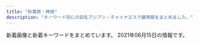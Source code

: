 ```yaml
---
title: "秋葉原・神田"
description: "キーワード別にの巨乳アジアン・チャイナエステ嬢情報をまとめました。"
---
```


新着画像と新着キーワードをまとめています。
2021年06月15日の情報です。

<DmmAffiliateIns />
<KeywordTable
  shops={
    [
    {
        "name": "COCORO",
        "img_links": [
            "http://k-cocoro.co/images/shishu_01.jpg",
            "http://k-cocoro.co/images/shishu_03.jpg",
            "http://k-cocoro.co/images/tite-staff.png",
            "http://k-cocoro.co/images/ss.jpg",
            "http://k-cocoro.co/images/girl_top.png",
            "http://k-cocoro.co/images/right_top.png",
            "http://k-cocoro.co/images/nei_03.png",
            "http://k-cocoro.co/images/004.jpg",
            "http://k-cocoro.co/images/noimage.jpg",
            "http://k-cocoro.co/images/girlx_top.png",
            "http://k-cocoro.co/images/girl_03.png",
            "http://k-cocoro.co/images/grande.jpg",
            "http://k-cocoro.co/images/itigo1.jpg",
            "http://k-cocoro.co/images/news_top.jpg",
            "http://k-cocoro.co/images/girl_01.png",
            "http://k-cocoro.co/images/yu.jpg",
            "http://k-cocoro.co/images/002.jpg",
            "http://k-cocoro.co/images/remo.jpg",
            "http://k-cocoro.co/images/rika.jpg",
            "http://k-cocoro.co/images/yui.jpg",
            "http://k-cocoro.co/images/right_bottom.png",
            "http://k-cocoro.co/images/itigo2.jpg",
            "http://k-cocoro.co/images/tite-magazine.png",
            "http://k-cocoro.co/images/001.jpg",
            "http://k-cocoro.co/images/shishu_02.jpg",
            "http://k-cocoro.co/images/003.jpg",
            "http://k-cocoro.co/images/mail.png",
            "http://k-cocoro.co/images/s2.jpg",
            "http://k-cocoro.co/images/nei_01.png",
            "http://k-cocoro.co/images/pagetop.png",
            "http://k-cocoro.co/images/mya.jpg"
        ],
        "keywords": {
            "E": 2,
            "D": 3
        },
        "station": "JR\u795e\u7530\u99c5\u6771\u53e3",
        "url": "http://k-cocoro.co/"
    },
    {
        "url": "https://love-garden.jp/",
        "station": "JR\u79cb\u8449\u539f\u99c5\u662d\u548c\u901a\u308a\u53e3",
        "keywords": {
            "\u30bb\u30af\u30b7\u30fc": 8,
            "85": 10,
            "89": 10,
            "87": 20,
            "C": 20,
            "92": 10,
            "D": 30,
            "E": 20,
            "86": 20
        },
        "name": "\u30e9\u30d6\u30ac\u30fc\u30c7\u30f3",
        "img_links": [
            "https://love-garden.jp/wp-content/uploads/2013/06/P1020319_s.jpg",
            "https://love-garden.jp/images/staff/sayaka23.jpg",
            "https://love-garden.jp/img/about/akasuri.png",
            "https://love-garden.jp/wp-content/uploads/2020/11/2_pc.png",
            "https://love-garden.jp/wp-content/uploads/2016/12/07-550x400.png",
            "https://love-garden.jp/wp-content/uploads/2020/10/ElGEs4UUcAATW6J.jpg",
            "https://love-garden.jp/images/staff/tomo.jpg",
            "https://love-garden.jp/wp-content/uploads/2021/05/yumi22.jpg",
            "https://love-garden.jp/img/room/entrance02.png",
            "https://love-garden.jp/wp-content/uploads/2020/10/shot-830x576.png",
            "https://love-garden.jp/wp-content/uploads/2020/10/ElGEs4UUcAATW6J-550x400.jpg",
            "https://love-garden.jp/images/staff/kiki.jpg",
            "https://love-garden.jp/wp-content/uploads/2020/10/entrance02-830x553.png",
            "https://love-garden.jp/wp-content/uploads/2017/03/06.png",
            "https://love-garden.jp/img/about/awasentai.png",
            "https://love-garden.jp/images/staff/yumi22.jpg",
            "https://love-garden.jp/images/staff/mio22_edit.jpg",
            "https://love-garden.jp/img/room/entrance01.png",
            "https://love-garden.jp/wp-content/uploads/2016/10/08.png",
            "https://love-garden.jp/wp-content/uploads/2020/10/satomi22.png",
            "https://love-garden.jp/images/staff/satomi22.png",
            "https://love-garden.jp/wp-content/uploads/2020/10/sayaka23.jpg",
            "https://love-garden.jp/wp-content/uploads/2018/03/tomo24.jpg",
            "https://love-garden.jp/img/about/oil1.png",
            "https://love-garden.jp/wp-content/uploads/2016/12/07.png",
            "https://love-garden.jp/wp-content/uploads/2020/11/5_pc.png",
            "https://love-garden.jp/images/staff/sera23.png",
            "https://love-garden.jp/wp-content/uploads/2020/10/ElGEs4UUcAATW6J-830x1107.jpg",
            "https://love-garden.jp/img/about/oil2.png",
            "https://love-garden.jp/wp-content/uploads/2020/10/shot.png",
            "https://love-garden.jp/wp-content/uploads/2020/11/kiki.jpg",
            "https://love-garden.jp/wp-content/uploads/2020/10/entrance02.png",
            "https://love-garden.jp/wp-content/uploads/2020/10/shot-550x400.png",
            "https://love-garden.jp/wp-content/uploads/2016/08/11.jpg",
            "https://love-garden.jp/wp-content/uploads/2021/05/mio22_edit.jpg",
            "https://love-garden.jp/wp-content/uploads/2020/10/sera23.jpg",
            "https://love-garden.jp/wp-content/uploads/2015/05/lovegardendefault.jpg"
        ]
    },
    {
        "name": "Relife\uff5e\u30ea\u30e9\u30a4\u30d5\uff5e",
        "station": "JR\u79cb\u8449\u539f\u99c5\u662d\u548c\u901a\u308a\u53e3",
        "keywords": {
            "C": 15,
            "E": 11,
            "85": 8
        },
        "img_links": [
            "http://relifeadmin.jpest.net/uploads//2021/01/IMG_2171.jpg",
            "http://relife.jpest.net/images/02.jpg",
            "http://relifeadmin.jpest.net/uploads//2021/04/1.jpg",
            "http://relife.jpest.net/images/033.jpg",
            "http://relifeadmin.jpest.net/uploads//2020/10/5AD15672-AEE6-4A0A-9CCF-259E75905FCF-e1603711283848.jpeg",
            "http://relife.jpest.net/images/tt.jpg",
            "http://relifeadmin.jpest.net/uploads//2021/03/F6CA5A16-B99E-496D-AB73-DFFE18A4E0B9.jpeg",
            "http://relifeadmin.jpest.net/uploads//2021/03/4082C373-F43B-4FF9-9F7D-0C0C02162F15.jpeg",
            "http://relifeadmin.jpest.net/uploads//2021/03/E6F9C65A-E4D0-41BD-839F-6AFE58551E3A.jpeg",
            "http://relifeadmin.jpest.net/uploads//2021/03/F1762422-EC67-4A1B-A086-46A0FE212F54-e1616414141494.jpeg",
            "http://relife.jpest.net/images/mobile.jpg",
            "http://relifeadmin.jpest.net/uploads//2021/04/0632FFC8-93C8-4F1D-88BD-364C2CA3AAD9-e1619436169369.jpeg",
            "http://relife.jpest.net/images/03.jpg",
            "http://relife.jpest.net/images/04.jpg",
            "http://relifeadmin.jpest.net/uploads//2021/03/6A526146-BB8D-45A4-A864-42633965DBF0-e1616413783381.jpeg",
            "http://relifeadmin.jpest.net/uploads//2020/10/1A4C09F7-F63F-4224-B24D-9E199A9A4BDA.jpeg",
            "http://relifeadmin.jpest.net/uploads//2021/03/322B13E6-26A1-40C3-9EC9-427DE29CA167-e1619436493283.jpeg",
            "http://relifeadmin.jpest.net/uploads//2021/03/1.jpeg",
            "http://relifeadmin.jpest.net/uploads//2020/10/9D16F01A-1354-462D-9558-9F957927EF44.jpeg",
            "http://relifeadmin.jpest.net/uploads//2021/03/31F3171B-05C9-4017-9EDC-8B1230FFFA5E-e1616413792413.jpeg",
            "http://relifeadmin.jpest.net/uploads//2020/10/C74DC003-B774-4423-93B4-733B4938F550.jpeg",
            "http://relifeadmin.jpest.net/uploads//2020/10/940B0844-F20E-4D4A-B215-E5BA5372B8E8.jpeg",
            "http://relifeadmin.jpest.net/uploads//2021/03/A7B9063B-BE9C-42C3-B5B8-39B0E93D461D-e1616414911549.jpeg",
            "http://relifeadmin.jpest.net/uploads//2020/10/D81CC5DA-612A-4552-9C4C-145DABF87A82-e1603797285723.jpeg"
        ],
        "url": "http://relife.jpest.net/"
    },
    {
        "name": "\u795e\u7530\u5b66\u5712",
        "keywords": {
            "D": 2,
            "C": 3,
            "87": 1,
            "90": 1,
            "89": 1,
            "88": 2
        },
        "img_links": [
            "http://junpu.jpest.net/images/tiao.jpg",
            "http://junpuadmin.jpest.net/uploads/2021/04/553AF37D-7AB5-42D8-81C8-0BFF8A42C3A0-e1619497784482.jpeg",
            "http://junpuadmin.jpest.net/uploads/2021/05/7E5BBF8A-03C2-400D-ADFB-CD31D0419175-e1620651829966.jpeg",
            "http://junpuadmin.jpest.net/uploads/2021/04/FF662B56-20CE-482B-9517-98A6DB2CC26A-e1619497814830.jpeg",
            "http://junpuadmin.jpest.net/uploads/2021/03/9D21D2BE-93E6-4BA6-A5ED-CE87FADAEED5-e1617202846703.jpeg",
            "http://junpuadmin.jpest.net/uploads/2021/03/2.jpeg",
            "http://junpu.jpest.net/images/b1.jpg",
            "http://junpuadmin.jpest.net/uploads/2021/03/7.jpeg",
            "http://junpuadmin.jpest.net/uploads/2021/03/4.jpeg",
            "http://junpuadmin.jpest.net/uploads/2021/05/CA1470F1-778B-4224-B6DC-D7AEF7F2CD8C-e1620652051444.jpeg",
            "http://junpu.jpest.net/images/sys.png",
            "http://junpu.jpest.net/images/footer.jpg",
            "http://junpuadmin.jpest.net/uploads/2021/03/6.jpeg",
            "http://junpu.jpest.net/images/telb1.jpg",
            "http://junpu.jpest.net/images/r4.jpg",
            "http://junpuadmin.jpest.net/uploads/2021/03/5.jpeg",
            "http://junpuadmin.jpest.net/uploads/2021/03/3-1.jpeg",
            "http://junpuadmin.jpest.net/uploads/2021/04/5958DE27-066A-4782-B520-C093141DC898.jpeg",
            "http://junpuadmin.jpest.net/uploads/2021/03/641F6A7D-7990-40AA-AE7C-380F7849AD7D-e1617202823729.jpeg",
            "http://junpu.jpest.net/images/telhead.jpg",
            "http://junpu.jpest.net/images/tt.jpg",
            "http://junpuadmin.jpest.net/uploads/2021/05/523D3BC3-8159-4983-A1AB-E39505943B34-e1620651804304.jpeg",
            "http://junpu.jpest.net/images/head.jpg"
        ],
        "station": "JR\u795e\u7530\u99c5\u5317\u53e3",
        "url": "http://junpu.jpest.net/"
    },
    {
        "img_links": [
            "http://chou-massage.work/sp/img/sta4.jpg",
            "http://chou-massage.work/sp/img/sta3.jpg",
            "http://chou-massage.work/img/st2.jpg",
            "http://chou-massage.work/img/st3.jpg",
            "http://chou-massage.work/img/st1.jpg",
            "http://chou-massage.work/sp/img/mo.png",
            "http://chou-massage.work/img/st4.jpg",
            "http://chou-massage.work/sp/img/st7.jpg",
            "http://chou-massage.work/sp/img/sta15.jpg",
            "http://chou-massage.work/img/fla-1.jpg",
            "http://chou-massage.work/sp/img/st3.jpg",
            "http://chou-massage.work/img/botton.jpg",
            "http://chou-massage.work/sp/img/sta12.jpg",
            "http://chou-massage.work/img/sta18.jpg",
            "http://chou-massage.work/img/sta12.jpg",
            "http://chou-massage.work/sp/img/fla-2.jpg",
            "http://chou-massage.work/sp/img/sta2.jpg",
            "http://chou-massage.work/sp/img/st15.jpg",
            "http://chou-massage.work/sp/img/fla-1.jpg",
            "http://chou-massage.work/sp/img/koko_468x60.png",
            "http://chou-massage.work/img/sta15.jpg",
            "http://chou-massage.work/img/mo.png",
            "http://chou-massage.work/img/st14.jpg",
            "http://chou-massage.work/img/fla-2.jpg",
            "http://chou-massage.work/img/st12.jpg",
            "http://chou-massage.work/img/st15.jpg",
            "http://chou-massage.work/img/sta4.jpg",
            "http://chou-massage.work/sp/img/sta1.jpg",
            "http://chou-massage.work/img/sta7.jpg",
            "http://chou-massage.work/sp/img/fla-3.jpg",
            "http://chou-massage.work/sp/img/botton.jpg",
            "http://chou-massage.work/sp/img/st1.jpg",
            "http://chou-massage.work/sp/img/sta14.jpg",
            "http://chou-massage.work/sp/img/st18.jpg",
            "http://chou-massage.work/sp/img/acc.jpg",
            "http://chou-massage.work/sp/img/sta18.jpg",
            "http://chou-massage.work/sp/img/st14.jpg",
            "http://chou-massage.work/img/acc.jpg",
            "http://chou-massage.work/img/fla-3.jpg",
            "http://chou-massage.work/img/sta3.jpg",
            "http://chou-massage.work/img/koko_468x60.png",
            "http://chou-massage.work/img/st18.jpg",
            "http://chou-massage.work/sp/img/st4.jpg",
            "http://chou-massage.work/img/sta2.jpg",
            "http://chou-massage.work/sp/img/st2.jpg",
            "http://chou-massage.work/sp/img/sta7.jpg",
            "http://chou-massage.work/img/sta1.jpg",
            "http://chou-massage.work/img/st7.jpg",
            "http://chou-massage.work/img/sta14.jpg",
            "http://chou-massage.work/sp/img/st12.jpg"
        ],
        "url": "http://chou-massage.work/",
        "name": "\u8776",
        "station": "JR\u795e\u7530\u99c5\u897f\u53e3",
        "keywords": {
            "85": 8,
            "C": 38,
            "D": 14,
            "88": 2,
            "86": 12,
            "F": 2,
            "E": 4,
            "87": 4
        }
    },
    {
        "keywords": {
            "84": 1
        },
        "name": "Oualia\u30fb\u30af\u30aa\u30ea\u30a2",
        "img_links": [
            "http://www.asakusabashi-est.xyz/images/index-aridel_02.jpg",
            "http://www.asakusabashi-est.xyz/images/staff/4/3.jpg",
            "http://www.asakusabashi-est.xyz/images/idnex-down/index-down-if_07.jpg",
            "http://www.asakusabashi-est.xyz/images/staff/4/2.jpg",
            "http://www.asakusabashi-est.xyz/images/idnex-down/index-down-if_03.jpg",
            "http://www.asakusabashi-est.xyz/images/staff/2/moro/moro.jpg",
            "http://www.asakusabashi-est.xyz/images/idnex-down/index-down-if_05.jpg",
            "http://www.asakusabashi-est.xyz/images/staff/akira.jpg",
            "http://www.asakusabashi-est.xyz/images/top/t3.jpg",
            "http://www.asakusabashi-est.xyz/images/top/t3.png",
            "http://www.asakusabashi-est.xyz/images/index-aridel_18.jpg",
            "http://www.asakusabashi-est.xyz/images/index-aridel_24.jpg",
            "http://www.asakusabashi-est.xyz/images/nav/lanmu-t-sys.jpg",
            "http://www.asakusabashi-est.xyz/images/top/t2.jpg",
            "http://www.asakusabashi-est.xyz/images/shop/zi4.png",
            "http://www.asakusabashi-est.xyz/images/staff/4/4.jpg",
            "http://www.asakusabashi-est.xyz/images/index-aridel_20.jpg",
            "http://www.asakusabashi-est.xyz/images/idnex-down/index-down-if_12.jpg",
            "http://www.asakusabashi-est.xyz/images/sys/lanmu-zi-s7.png",
            "http://www.asakusabashi-est.xyz/images/nav/lanmu-t-job.jpg",
            "http://www.asakusabashi-est.xyz/images/shop/zi3.png",
            "http://www.asakusabashi-est.xyz/images/index-aridel_07.jpg",
            "http://www.asakusabashi-est.xyz/images/staff/6.jpg",
            "http://www.asakusabashi-est.xyz/images/shop/zi2.png",
            "http://www.asakusabashi-est.xyz/images/shop/zi.png",
            "http://www.asakusabashi-est.xyz/images/nav/lanmu-t-st.jpg",
            "http://www.asakusabashi-est.xyz/images/index-aridel_10.jpg"
        ],
        "url": "http://www.asakusabashi-est.xyz/",
        "station": "JR\u6d45\u8349\u6a4b\u99c5\u6771\u53e3"
    },
    {
        "name": "\u795e\u7530\u3089\u304f\u697d",
        "station": "JR\u795e\u7530\u99c5\u5317\u53e3",
        "keywords": {},
        "img_links": [
            "http://kanda.msa.jp/images/top/top_02.jpg",
            "http://kanda.msa.jp/images/top/top_06.jpg",
            "http://kanda.msa.jp/images/flash_b.jpg",
            "http://kanda.msa.jp/images/gallery/gallery_3.jpg",
            "http://kanda.msa.jp/images/staff_image/staff_01.jpg",
            "http://kanda.msa.jp/images/top/top_03.jpg",
            "http://kanda.msa.jp/images/index_btm.jpg",
            "http://kanda.msa.jp/images/gallery/gallery_a.jpg",
            "http://kanda.msa.jp/images/home/top.jpg",
            "http://kanda.msa.jp/images/gallery/gallery_c.jpg",
            "http://kanda.msa.jp/images/gallery/gallery_2.jpg",
            "http://kanda.msa.jp/images/top/top_08.png",
            "http://kanda.msa.jp/images/gallery/gallery_1.jpg",
            "http://kanda.msa.jp/images/home/indnx_phone.jpg",
            "http://kanda.msa.jp/images/home/indnx_qr.jpg",
            "http://kanda.msa.jp/images/home/indnx_sale.png",
            "http://kanda.msa.jp/images/top/top_01.jpg",
            "http://kanda.msa.jp/images/flash_a.jpg",
            "http://kanda.msa.jp/images/gallery/gallery_d.jpg",
            "http://kanda.msa.jp/images/home/indnx_re.jpg",
            "http://kanda.msa.jp/images/gallery/gallery_b.jpg",
            "http://kanda.msa.jp/images/staff_image/staff_03.jpg",
            "http://kanda.msa.jp/images/staff_image/staff_05.jpg",
            "http://kanda.msa.jp/images/home/QR.png",
            "http://kanda.msa.jp/images/top/top_04.jpg",
            "http://kanda.msa.jp/images/staff_image/staff_02.jpg",
            "http://kanda.msa.jp/images/top/top_05.jpg",
            "http://kanda.msa.jp/images/staff_image/staff_06.jpg",
            "http://kanda.msa.jp/images/gallery/gallery_4.jpg"
        ],
        "url": "http://kanda.msa.jp/"
    },
    {
        "keywords": {
            "C": 25,
            "88": 4,
            "86": 2,
            "87": 6,
            "91": 3,
            "D": 9,
            "E": 2,
            "F": 4,
            "85": 9,
            "H": 1
        },
        "name": "\u5143\u6c17\u5802\uff5e\u3052\u3093\u304d\u3069\u3046\uff5e",
        "station": "JR\u795e\u7530\u99c5\u897f\u53e3",
        "url": "http://genkidou.work/",
        "img_links": [
            "http://genkidou.work/sp/img/st16.jpg",
            "http://genkidou.work/img/koko_468x60.png",
            "http://genkidou.work/sp/img/t-r.jpg",
            "http://genkidou.work/sp/img/t-o.jpg",
            "http://genkidou.work/img/sta27.jpg",
            "http://genkidou.work/sp/img/koko_234x60.png",
            "http://genkidou.work/img/st27.jpg",
            "http://genkidou.work/img/fla-3.jpg",
            "http://genkidou.work/img/sta20.jpg",
            "http://genkidou.work/img/st0011.jpg",
            "http://genkidou.work/img/st011.jpg",
            "http://genkidou.work/sp/img/info.jpg",
            "http://genkidou.work/sp/img/pc.jpg",
            "http://genkidou.work/img/sta2.jpg",
            "http://genkidou.work/img/st2.jpg",
            "http://genkidou.work/img/st22.jpg",
            "http://genkidou.work/img/s4.jpg",
            "http://genkidou.work/sp/img/time.jpg",
            "http://genkidou.work/sp/img/st20.jpg",
            "http://genkidou.work/sp/img/st11.jpg",
            "http://genkidou.work/img/st010.jpg",
            "http://genkidou.work/img/sta6.jpg",
            "http://genkidou.work/sp/img/st10.jpg",
            "http://genkidou.work/img/nos.jpg",
            "http://genkidou.work/img/s5.jpg",
            "http://genkidou.work/img/mo.png",
            "http://genkidou.work/img/st6.jpg",
            "http://genkidou.work/img/head.jpg",
            "http://genkidou.work/sp/img/t-s.jpg",
            "http://genkidou.work/img/sta11.jpg",
            "http://genkidou.work/img/acc1.jpg",
            "http://genkidou.work/img/sta16.jpg",
            "http://genkidou.work/sp/img/add.jpg",
            "http://genkidou.work/img/sta22.jpg",
            "http://genkidou.work/img/sta10.jpg",
            "http://genkidou.work/img/fla-2.jpg",
            "http://genkidou.work/sp/img/acc2.jpg",
            "http://genkidou.work/img/body2.jpg",
            "http://genkidou.work/img/botton.jpg",
            "http://genkidou.work/sp/img/acc3.jpg",
            "http://genkidou.work/sp/img/st27.jpg",
            "http://genkidou.work/sp/img/tel.jpg",
            "http://genkidou.work/sp/img/p10.jpg",
            "http://genkidou.work/sp/img/st6.jpg",
            "http://genkidou.work/sp/img/acc4.jpg",
            "http://genkidou.work/sp/img/acc1.jpg",
            "http://genkidou.work/img/fla-1.jpg",
            "http://genkidou.work/img/acc4.jpg",
            "http://genkidou.work/sp/img/t-t.jpg",
            "http://genkidou.work/img/st28.jpg",
            "http://genkidou.work/sp/img/tit.jpg",
            "http://genkidou.work/sp/img/st30.jpg",
            "http://genkidou.work/img/fla.jpg",
            "http://genkidou.work/img/acc2.jpg",
            "http://genkidou.work/sp/img/acc5.jpg",
            "http://genkidou.work/sp/img/acc6.jpg",
            "http://genkidou.work/sp/img/st2.jpg",
            "http://genkidou.work/img/st30.jpg",
            "http://genkidou.work/sp/img/t-a.jpg",
            "http://genkidou.work/img/s2.jpg",
            "http://genkidou.work/sp/img/st22.jpg",
            "http://genkidou.work/img/sta28.jpg",
            "http://genkidou.work/sp/img/p28.jpg",
            "http://genkidou.work/img/sta30.jpg",
            "http://genkidou.work/img/acc5.jpg",
            "http://genkidou.work/img/acc3.jpg",
            "http://genkidou.work/sp/img/pic.jpg",
            "http://genkidou.work/sp/img/sch.jpg",
            "http://genkidou.work/sp/img/botton.jpg",
            "http://genkidou.work/img/s1.jpg",
            "http://genkidou.work/sp/img/p30.jpg",
            "http://genkidou.work/sp/img/sys.jpg",
            "http://genkidou.work/sp/img/cam.jpg",
            "http://genkidou.work/img/st030.jpg",
            "http://genkidou.work/img/st16.jpg",
            "http://genkidou.work/sp/img/st28.jpg",
            "http://genkidou.work/img/acc6.jpg",
            "http://genkidou.work/img/st20.jpg"
        ]
    },
    {
        "keywords": {
            "\u4e73": 6,
            "C": 33,
            "F": 30,
            "\u5de8\u4e73": 6
        },
        "url": "https://kanda-on.work/",
        "name": "\u6e29",
        "station": "JR\u795e\u7530\u99c5\u897f\u53e3",
        "img_links": [
            "https://kanda-on.work/images/top.png",
            "https://kanda-on.work/images/top_campaign.jpg",
            "https://kanda-on.work/images/st/st_ruru.jpg",
            "https://kanda-on.work/images/st/st_akira.jpg",
            "https://kanda-on.work/images/st/st_lemon.jpg",
            "https://kanda-on.work/images/st/st_arisa.jpg",
            "https://kanda-on.work/images/st/st_yuzuki.jpg",
            "https://kanda-on.work/images/st/st_kaori.jpg",
            "https://kanda-on.work/images/st/st_rio.jpg",
            "https://kanda-on.work/images/st/st_ringo.jpg",
            "https://kanda-on.work/images/st/st_mina.jpg",
            "https://kanda-on.work/images/st/st_saya.jpg",
            "https://kanda-on.work/images/st/st_ayumi.jpg",
            "https://kanda-on.work/images/st/st_moe.jpg",
            "https://kanda-on.work/images/top2.png",
            "https://kanda-on.work/images/st/st_kana.jpg",
            "https://kanda-on.work/images/st/st_mika2.jpg",
            "https://kanda-on.work/images/st/st_ruka.jpg",
            "https://kanda-on.work/images/top_campaign_bottom.jpg",
            "https://kanda-on.work/images/st/st_haruka.jpg",
            "https://kanda-on.work/images/st/st_yuri.jpg",
            "https://kanda-on.work/images/st/st_rara.jpg",
            "https://kanda-on.work/images/st/st_natsuko.jpg",
            "https://kanda-on.work/images/st/st_rara2.jpg",
            "https://kanda-on.work/images/st/st_miki.jpg",
            "https://kanda-on.work/images/st/st_koko.jpg",
            "https://kanda-on.work/images/st/st_mika.jpg",
            "https://kanda-on.work/images/st/st_yuki.jpg",
            "https://kanda-on.work/images/st/st_kiki.jpg",
            "https://kanda-on.work/images/st/st_yuumi.jpg"
        ]
    },
    {
        "keywords": {
            "F": 1,
            "88": 1,
            "C": 1,
            "89": 2,
            "E": 1
        },
        "station": "JR\u79cb\u8449\u539f\u99c5\u662d\u548c\u901a\u308a\u53e3",
        "img_links": [
            "http://gakuenadmin.jpest.net/uploads/2021/04/2021042704442715-e1619498692111.jpeg",
            "http://gakuenadmin.jpest.net/uploads/2021/01/2021013104085726.jpg",
            "http://gakuen.jpest.net/images/c9.jpg",
            "http://gakuen.jpest.net/images/c1.jpg",
            "http://gakuenadmin.jpest.net/uploads/2020/11/g4.jpg",
            "http://gakuenadmin.jpest.net/uploads/2020/11/202011170741460-e1613281451949.jpg",
            "http://gakuenadmin.jpest.net/uploads/2021/05/2021051012493374-e1620650985115.jpeg",
            "http://gakuen.jpest.net/images/c3.jpg",
            "http://gakuen.jpest.net/images/c10.jpg",
            "http://gakuenadmin.jpest.net/uploads/2020/11/2020111905172382.jpeg",
            "http://gakuen.jpest.net/images/c7.jpg",
            "http://gakuen.jpest.net/images/c8.jpg",
            "http://gakuenadmin.jpest.net/uploads/2021/01/2021013104094765.jpg",
            "http://gakuenadmin.jpest.net/uploads/2021/06/2021060914292026-e1623248971419.jpeg",
            "http://gakuen.jpest.net/images/tel.png",
            "http://gakuenadmin.jpest.net/uploads/2021/02/2021021404543031.jpg",
            "http://gakuenadmin.jpest.net/uploads/2021/02/2021021405363587.jpeg",
            "http://gakuenadmin.jpest.net/uploads/2021/04/2021042704423988.jpeg",
            "http://gakuen.jpest.net/images/c6.jpg",
            "http://gakuen.jpest.net/images/c2.jpg",
            "http://gakuenadmin.jpest.net/uploads/2021/05/2021051012490765-e1620650958463.jpeg",
            "http://gakuenadmin.jpest.net/uploads/2020/11/2020111905143846-e1619439547290.jpeg",
            "http://gakuenadmin.jpest.net/uploads/2020/11/2020111707403491.jpg",
            "http://gakuen.jpest.net/images/c4.jpg",
            "http://gakuenadmin.jpest.net/uploads/2021/03/2021032214491843-e1616424582330.jpeg",
            "http://gakuen.jpest.net/images/c5.jpg",
            "http://gakuenadmin.jpest.net/uploads/2021/04/2021042704474970.jpeg"
        ],
        "url": "http://gakuen.jpest.net/",
        "name": "\u5c11\u5973\u5b66\u5712"
    },
    {
        "keywords": {
            "G": 1,
            "F": 3,
            "88": 1,
            "D": 7,
            "87": 8,
            "90": 1,
            "86": 1,
            "89": 1,
            "E": 1
        },
        "img_links": [
            "http://www.rave.masg.info/files/016-02.jpg",
            "http://www.rave.masg.info/files/006.jpg",
            "http://www.rave.masg.info/files/018-02.jpg",
            "http://www.rave.masg.info/images/s5.jpg",
            "http://www.rave.masg.info/files/017-02.jpg",
            "http://www.rave.masg.info/files/005-02.jpg",
            "http://www.rave.masg.info/files/006-02.jpg",
            "http://www.rave.masg.info/files/008-02.jpg",
            "http://www.rave.masg.info/images/shop/shop04.jpg",
            "http://www.rave.masg.info/files/019-02.jpg",
            "http://www.rave.masg.info/files/016.jpg",
            "http://www.rave.masg.info/files/018.jpg",
            "http://www.rave.masg.info/files/002.jpg",
            "http://www.rave.masg.info/files/009.jpg",
            "http://www.rave.masg.info/files/002-03.jpg",
            "http://www.rave.masg.info/files/003.jpg",
            "http://www.rave.masg.info/images/shop/shop02.jpg",
            "http://www.rave.masg.info/images/s2.jpg",
            "http://www.rave.masg.info/images/maga.jpg",
            "http://www.rave.masg.info/files/002-02.jpg",
            "http://www.rave.masg.info/files/019-03.jpg",
            "http://www.rave.masg.info/images/zi_massage.png",
            "http://www.rave.masg.info/images/new3.png",
            "http://www.rave.masg.info/images/pick.png",
            "http://www.rave.masg.info/images/zi_staff.png",
            "http://www.rave.masg.info/files/003-03.jpg",
            "http://www.rave.masg.info/files/018-03.jpg",
            "http://www.rave.masg.info/images/main_bottom.png",
            "http://www.rave.masg.info/files/005.jpg",
            "http://www.rave.masg.info/files/014-03.jpg",
            "http://www.rave.masg.info/files/015-03.jpg",
            "http://www.rave.masg.info/images/infotiao1.jpg",
            "http://www.rave.masg.info/files/003-02.jpg",
            "http://www.rave.masg.info/images/main_top.png",
            "http://www.rave.masg.info/images/tel.png",
            "http://www.rave.masg.info/files/015-02.jpg",
            "http://www.rave.masg.info/images/s3.jpg",
            "http://www.rave.masg.info/images/service.png",
            "http://www.rave.masg.info/images/s1.jpg",
            "http://www.rave.masg.info/images/shop/shop01.jpg",
            "http://www.rave.masg.info/files/014-02.jpg",
            "http://www.rave.masg.info/files/016-03.jpg",
            "http://www.rave.masg.info/images/shop/shop03.jpg",
            "http://www.rave.masg.info/files/015.jpg",
            "http://www.rave.masg.info/images/new1.png",
            "http://www.rave.masg.info/files/017-03.jpg",
            "http://www.rave.masg.info/files/005-03.jpg",
            "http://www.rave.masg.info/files/008-03.jpg",
            "http://www.rave.masg.info/files/014.jpg",
            "http://www.rave.masg.info/files/019.jpg",
            "http://www.rave.masg.info/files/006-03.jpg",
            "http://www.rave.masg.info/images/xian.png",
            "http://www.rave.masg.info/images/s4.jpg",
            "http://www.rave.masg.info/files/017.jpg",
            "http://www.rave.masg.info/files/008.jpg",
            "http://www.rave.masg.info/files/009-03.jpg",
            "http://www.rave.masg.info/files/009-02.jpg"
        ],
        "name": "RAVE \u30ec\u30a4\u30f4",
        "station": "JR\u79cb\u8449\u539f\u99c5\u662d\u548c\u901a\u308a\u53e3",
        "url": "http://www.rave.masg.info/"
    },
    {
        "station": "JR\u79cb\u8449\u539f\u99c5\u662d\u548c\u901a\u308a\u53e3",
        "url": "http://belire.este.work/",
        "name": "BELIRE \uff5e\u30d9\u30ea\u30fc\u30eb\uff5e",
        "keywords": {
            "98": 1,
            "83": 1,
            "D": 13,
            "86": 14,
            "\u30bb\u30af\u30b7\u30fc": 1,
            "G": 1,
            "C": 1
        },
        "img_links": [
            "http://belire.este.work/2/uploadimg/1610605742.jpg",
            "http://belire.este.work/2/uploadimg/1610605615.jpg",
            "http://belire.este.work/tel.png",
            "http://belire.este.work/nav-005.png",
            "http://belire.este.work/2/uploadimg/1610605781.jpg",
            "http://belire.este.work/2/uploadimg/1610605548.jpg",
            "http://belire.este.work/2/uploadimg/1610605644.jpg",
            "http://belire.este.work/2/uploadimg/1615207989.jpeg",
            "http://belire.este.work/2/uploadimg/1610605582.jpg",
            "http://belire.este.work/2/uploadimg/1615208613.jpg",
            "http://belire.este.work/nav-006.png",
            "http://belire.este.work/nav-003.png",
            "http://belire.este.work/2/uploadimg/1610605808.jpg",
            "http://belire.este.work/s.jpg",
            "http://belire.este.work/nav-002.png",
            "http://belire.este.work/2/uploadimg/1610605371.jpg",
            "http://belire.este.work/2/uploadimg/1610605467.jpg",
            "http://belire.este.work/no.png",
            "http://belire.este.work/2/uploadimg/1610605503.jpg",
            "http://belire.este.work/nav-004.png",
            "http://belire.este.work/2/uploadimg/1610605976.jpg",
            "http://belire.este.work/2/uploadimg/1617950122.jpg",
            "http://belire.este.work/nav-001.png",
            "http://belire.este.work/2/uploadimg/1610605894.jpg",
            "http://belire.este.work/2/uploadimg/1610605327.jpg"
        ]
    },
    {
        "name": "\u30d1\u30f3\u30c0\u30de\u30c3\u30b5\u30fc\u30b8",
        "station": "JR\u79cb\u8449\u539f\u99c5\u662d\u548c\u901a\u308a\u53e3",
        "img_links": [
            "https://yumegokochi1.com/_src/55217509/1195bb54-42ae-4ce1-a948-abcf52be2a7c.jpg",
            "https://yumegokochi1.com/_src/49800727/1.jpg",
            "https://yumegokochi1.com/_src/49451804/9dfc3519-db15-4421-9d5a-72bca41cf758.jpg",
            "https://yumegokochi1.com/_src/49451694/img20200920141422782540.png",
            "https://yumegokochi1.com/_src/55217501/6990384c-3515-4833-8cda-d2f79c2cc75a.jpg",
            "https://yumegokochi1.com/_src/49451710/gettyimages-1124713982.jpg",
            "https://yumegokochi1.com/_src/49451706/img20200921221149975618.png",
            "https://yumegokochi1.com/_src/49451739/s__37322773.jpg",
            "https://yumegokochi1.com/_src/53271233/hinamatsuri.png",
            "https://yumegokochi1.com/_src/49451712/gettyimages-1124713982.jpg",
            "https://yumegokochi1.com/_src/49451751/s__37707790.jpg",
            "https://yumegokochi1.com/_src/49451698/img20200920211111185467.png",
            "https://yumegokochi1.com/_src/49801147/1.jpg",
            "https://yumegokochi1.com/_src/49451690/tel.png",
            "https://yumegokochi1.com/_src/55217503/426fd58b-9de8-45c4-a8e1-43f1d9723af9.jpg",
            "https://yumegokochi1.com/_src/49451762/9dfc3519-db15-4421-9d5a-72bca41cf758.jpg",
            "https://yumegokochi1.com/_src/49451714/img20200920211111185467.png",
            "https://yumegokochi1.com/_src/49451704/img20200921221149975618.png",
            "https://yumegokochi1.com/_src/49451708/img20200921221149975618.png",
            "https://yumegokochi1.com/_src/55217505/2c753258-4b4a-4436-bb01-dddebc1a6933.jpg",
            "https://yumegokochi1.com/_src/55217511/0c95e25e-714f-4694-8eef-4c2b56b7b26d.jpg",
            "https://yumegokochi1.com/_src/49451725/img20200920211111185467.png",
            "https://yumegokochi1.com/_src/55217507/214f3b06-7a93-4435-b67c-653f20247784.jpg"
        ],
        "keywords": {},
        "url": "https://yumegokochi1.com/"
    },
    {
        "keywords": {
            "C": 24,
            "D": 12,
            "\u5de8\u4e73": 2,
            "E": 4,
            "\u7206\u4e73": 4,
            "G": 5,
            "\u80f8": 2,
            "F": 14,
            "\u4e73": 6
        },
        "img_links": [
            "http://esute-kanda.tokyo/images/st/st_suzu.jpg",
            "http://esute-kanda.tokyo/images/st/st_yuki.jpg",
            "http://esute-kanda.tokyo/images/st/st_ayaka.jpg",
            "http://esute-kanda.tokyo/images/access/ac_photo.jpg",
            "http://esute-kanda.tokyo/images/st/st_mariko.jpg",
            "http://esute-kanda.tokyo/images/st/st_riri.jpg",
            "http://esute-kanda.tokyo/images/st/st_riko.jpg",
            "http://esute-kanda.tokyo/images/st/st_nanami.jpg",
            "http://esute-kanda.tokyo/images/st/st_moka.jpg",
            "http://esute-kanda.tokyo/images/st/st_ran.jpg",
            "http://esute-kanda.tokyo/images/st/st_ringo.jpg",
            "http://esute-kanda.tokyo/images/st/st_sara.jpg",
            "http://esute-kanda.tokyo/images/st/st_ryo.jpg",
            "http://esute-kanda.tokyo/images/st/st_jennie2.jpg",
            "http://esute-kanda.tokyo/images/st/st_rui2.jpg",
            "http://esute-kanda.tokyo/images/st/st_mao.jpg",
            "http://esute-kanda.tokyo/images/st/st_melon.jpg",
            "http://esute-kanda.tokyo/images/st/st_nono.jpg",
            "http://esute-kanda.tokyo/images/top2.png",
            "http://esute-kanda.tokyo/images/st/st_yuyu.jpg",
            "http://esute-kanda.tokyo/images/st/st_mitsu.jpg",
            "http://esute-kanda.tokyo/images/st/st_kanon.jpg",
            "http://esute-kanda.tokyo/images/st/st_kokona.jpg",
            "http://esute-kanda.tokyo/images/st/st_jennie.jpg",
            "http://esute-kanda.tokyo/images/st/st_yuuka.jpg",
            "http://esute-kanda.tokyo/images/st/st_neko.jpg",
            "http://esute-kanda.tokyo/images/top.png"
        ],
        "name": "\u8336\u8336",
        "station": "\u795e\u7530\u99c5\u897f\u53e3",
        "url": "http://esute-kanda.tokyo/"
    },
    {
        "station": "JR\u6d45\u8349\u6a4b\u99c5\u6771\u53e3",
        "url": "http://x-akb.info/",
        "keywords": {
            "F": 1,
            "86": 4,
            "87": 5,
            "84": 1,
            "85": 1,
            "D": 10,
            "C": 19
        },
        "img_links": [
            "http://x-akb.info/img/p-34.jpg",
            "http://x-akb.info/img/st40.jpg",
            "http://x-akb.info/img/st35.jpg",
            "http://x-akb.info/img/bottom.png",
            "http://x-akb.info/img/p-45.jpg",
            "http://x-akb.info/img/p-35.jpg",
            "http://x-akb.info/img/t2.jpg",
            "http://x-akb.info/img/st46.jpg",
            "http://x-akb.info/img/p-46.jpg",
            "http://x-akb.info/img/t3.jpg",
            "http://x-akb.info/img/p-49.jpg",
            "http://x-akb.info/img/nos.jpg",
            "http://x-akb.info/img/st42.jpg",
            "http://x-akb.info/img/mo.png",
            "http://x-akb.info/img/st0043.jpg",
            "http://x-akb.info/img/st50.jpg",
            "http://x-akb.info/img/st44.jpg",
            "http://x-akb.info/img/st0035.jpg",
            "http://x-akb.info/img/st36.jpg",
            "http://x-akb.info/img/st035.jpg",
            "http://x-akb.info/img/p-36.jpg",
            "http://x-akb.info/img/p-44.jpg",
            "http://x-akb.info/img/p-43.jpg",
            "http://x-akb.info/img/st043.jpg",
            "http://x-akb.info/img/p-42.jpg",
            "http://asakusabashi.analytics.qlook.net/counter.png",
            "http://x-akb.info/img/st34.jpg",
            "http://x-akb.info/img/t1.jpg",
            "http://x-akb.info/img/p-40.jpg",
            "http://x-akb.info/img/st45.jpg",
            "http://x-akb.info/img/st49.jpg",
            "http://x-akb.info/img/p-50.jpg"
        ],
        "name": "AKB"
    },
    {
        "keywords": {
            "D": 18,
            "F": 4,
            "E": 4,
            "C": 42
        },
        "img_links": [
            "http://nene-kanda.net/images/st/st_miki.jpg",
            "http://nene-kanda.net/images/4.jpg",
            "http://nene-kanda.net/images/st/st_mirei.jpg",
            "http://nene-kanda.net/images/st/st_ruru.jpg",
            "http://nene-kanda.net/images/3.jpg",
            "http://nene-kanda.net/images/st/st_mie.jpg",
            "http://nene-kanda.net/images/topimage/subimage.jpg",
            "http://nene-kanda.net/images/st/st_saki.jpg",
            "http://nene-kanda.net/images/2.jpg",
            "http://nene-kanda.net/images/share/pagetop.png",
            "http://nene-kanda.net/images/share/sptel.png",
            "http://nene-kanda.net/images/st/st_mimi.jpg",
            "http://nene-kanda.net/images/share/tel.png",
            "http://nene-kanda.net/images/st/st_hitomi.jpg",
            "http://nene-kanda.net/images/st/st_mao.jpg",
            "http://nene-kanda.net/images/1.jpg",
            "http://nene-kanda.net/images/topimage/topimage.jpg",
            "http://nene-kanda.net/images/st/st_marumi.jpg",
            "http://nene-kanda.net/images/st/st_rumi.jpg"
        ],
        "name": "NeNe\uff5e\u30cd\u30cd\uff5e",
        "url": "http://nene-kanda.net/index.html",
        "station": "JR\u795e\u7530\u99c5\u5317\u53e3"
    },
    {
        "url": "http://yu-ai.work/",
        "name": "\u7652\u611b",
        "img_links": [
            "http://yu-ai.work/img/sta24.jpg",
            "http://yu-ai.work/img/sc20.jpg",
            "http://yu-ai.work/img/st020.jpg",
            "http://yu-ai.work/sp/img/sta23.jpg",
            "http://yu-ai.work/sp/img/sta22.jpg",
            "http://yu-ai.work/img/st22.jpg",
            "http://yu-ai.work/img/st0018.jpg",
            "http://yu-ai.work/img/st12.jpg",
            "http://yu-ai.work/img/st010.jpg",
            "http://yu-ai.work/sp/img/sta20.jpg",
            "http://yu-ai.work/img/head.jpg",
            "http://yu-ai.work/img/st0022.jpg",
            "http://yu-ai.work/sp/img/sys.jpg",
            "http://yu-ai.work/img/st009.jpg",
            "http://yu-ai.work/img/sta9.jpg",
            "http://yu-ai.work/img/sta25.jpg",
            "http://yu-ai.work/img/sc19.jpg",
            "http://yu-ai.work/img/men-es-ran.jpg",
            "http://yu-ai.work/sp/img/add.jpg",
            "http://yu-ai.work/img/sc18.jpg",
            "http://yu-ai.work/img/sta20.jpg",
            "http://yu-ai.work/sp/img/cam.jpg",
            "http://yu-ai.work/img/fla.jpg",
            "http://yu-ai.work/img/nos.jpg",
            "http://yu-ai.work/sp/img/acc2.jpg",
            "http://yu-ai.work/sp/img/sta9.jpg",
            "http://yu-ai.work/img/sc26.jpg",
            "http://yu-ai.work/img/sta22.jpg",
            "http://yu-ai.work/sp/img/time.jpg",
            "http://yu-ai.work/sp/img/sta24.jpg",
            "http://yu-ai.work/img/st012.jpg",
            "http://yu-ai.work/sp/img/sta19.jpg",
            "http://yu-ai.work/sp/img/nos.jpg",
            "http://yu-ai.work/img/st018.jpg",
            "http://yu-ai.work/img/st23.jpg",
            "http://yu-ai.work/sp/img/sta18.jpg",
            "http://yu-ai.work/sp/img/sta10.jpg",
            "http://yu-ai.work/img/st09.jpg",
            "http://yu-ai.work/img/sta19.jpg",
            "http://yu-ai.work/sp/img/t-s.jpg",
            "http://yu-ai.work/sp/img/p18.jpg",
            "http://yu-ai.work/sp/img/acc3.jpg",
            "http://yu-ai.work/img/acc3.jpg",
            "http://yu-ai.work/img/sc23.jpg",
            "http://yu-ai.work/sp/img/t-t.jpg",
            "http://yu-ai.work/img/sta10.jpg",
            "http://yu-ai.work/img/sc25.jpg",
            "http://yu-ai.work/img/st00022.jpg",
            "http://yu-ai.work/img/acc2.jpg",
            "http://yu-ai.work/img/sta12.jpg",
            "http://yu-ai.work/img/st9.jpg",
            "http://yu-ai.work/img/st10.jpg",
            "http://yu-ai.work/img/sta26.jpg",
            "http://yu-ai.work/img/acc1.jpg",
            "http://yu-ai.work/img/sta23.jpg",
            "http://yu-ai.work/img/st19.jpg",
            "http://yu-ai.work/sp/img/t-a.jpg",
            "http://yu-ai.work/sp/img/t-o.jpg",
            "http://yu-ai.work/img/st25.jpg",
            "http://yu-ai.work/img/sta18.jpg",
            "http://yu-ai.work/img/st26.jpg",
            "http://yu-ai.work/img/botton.jpg",
            "http://yu-ai.work/sp/img/sta26.jpg",
            "http://yu-ai.work/sp/img/acc1.jpg",
            "http://yu-ai.work/img/st0012.jpg",
            "http://yu-ai.work/img/st24.jpg",
            "http://yu-ai.work/sp/img/info.jpg",
            "http://yu-ai.work/img/st18.jpg",
            "http://yu-ai.work/img/sc9.jpg",
            "http://yu-ai.work/sp/img/p25.jpg",
            "http://yu-ai.work/sp/img/t-r.jpg",
            "http://yu-ai.work/img/sc22.jpg",
            "http://yu-ai.work/img/st20.jpg",
            "http://yu-ai.work/sp/img/sta25.jpg",
            "http://yu-ai.work/sp/img/p24.jpg",
            "http://yu-ai.work/sp/img/tel.jpg",
            "http://yu-ai.work/sp/img/pic.jpg",
            "http://yu-ai.work/sp/img/pc.jpg",
            "http://yu-ai.work/img/st019.jpg",
            "http://yu-ai.work/sp/img/tit.jpg",
            "http://yu-ai.work/sp/img/botton.jpg",
            "http://yu-ai.work/img/sc12.jpg",
            "http://yu-ai.work/img/sc10.jpg",
            "http://yu-ai.work/sp/img/p26.jpg",
            "http://yu-ai.work/sp/img/sta12.jpg",
            "http://yu-ai.work/img/sc24.jpg",
            "http://yu-ai.work/img/st022.jpg"
        ],
        "keywords": {
            "D": 20,
            "86": 5,
            "84": 6,
            "85": 18,
            "89": 1,
            "F": 1,
            "C": 27,
            "87": 3,
            "E": 3
        },
        "station": "JR\u79cb\u8449\u539f\u99c5\u662d\u548c\u901a\u308a\u53e3"
    },
    {
        "name": "\u767e\u5408",
        "img_links": [
            "http://yuri.es-relax.info/images/hana1.jpg",
            "http://yuri.es-relax.info/images/sayuri1.jpg",
            "http://yuri.es-relax.info/images/info3.png",
            "http://yuri.es-relax.info/gals/mimi1.jpg",
            "http://yuri.es-relax.info/gals/yuki1.jpg",
            "http://yuri.es-relax.info/images/yuyu1.jpg",
            "http://yuri.es-relax.info/images/info5.jpg",
            "http://yuri.es-relax.info/gals/riri1.jpg",
            "http://yuri.es-relax.info/images/bg_header.jpg",
            "http://yuri.es-relax.info/images/nao1.jpg",
            "http://yuri.es-relax.info/images/nana1.jpg"
        ],
        "url": "http://yuri.es-relax.info/",
        "station": "JR\u795e\u7530\u99c5\u6771\u53e3",
        "keywords": {
            "88": 2,
            "86": 14,
            "D": 12
        }
    },
    {
        "url": "http://esthe-aroma.pink/",
        "keywords": {
            "E": 1,
            "86": 4,
            "D": 4,
            "C": 2,
            "87": 1,
            "85": 2
        },
        "station": "JR\u795e\u7530\u99c5\u6771\u53e3",
        "name": "\u604b\u306e\u65e5",
        "img_links": [
            "http://esthe-aroma.pink/img/m4.jpg",
            "http://esthe-aroma.pink/img/m6.jpg",
            "http://esthe-aroma.pink/img/top.jpg",
            "http://esthe-aroma.pink/img/cg04.jpg",
            "http://esthe-aroma.pink/img/m10.jpg",
            "http://esthe-aroma.pink/img/m5.jpg",
            "http://esthe-aroma.pink/img/m30.jpg",
            "http://esthe-aroma.pink/img/noo.png",
            "http://esthe-aroma.pink/img/cg06.jpg",
            "http://esthe-aroma.pink/img/cg07.jpg",
            "http://esthe-aroma.pink/img/cg05.jpg",
            "http://esthe-aroma.pink/img/no.png",
            "http://esthe-aroma.pink/img/stan.png",
            "http://esthe-aroma.pink/img/m2.jpg",
            "http://esthe-aroma.pink/img/m60.jpg",
            "http://esthe-aroma.pink/img/cg03.jpg",
            "http://esthe-aroma.pink/img/cg01.jpg",
            "http://esthe-aroma.pink/img/fla.jpg",
            "http://esthe-aroma.pink/img/m3.jpg",
            "http://esthe-aroma.pink/img/m20.jpg",
            "http://esthe-aroma.pink/img/cg02.jpg",
            "http://esthe-aroma.pink/img/m1.jpg",
            "http://esthe-aroma.pink/img/cg021.jpg",
            "http://esthe-aroma.pink/img/cg011.jpg"
        ]
    },
    {
        "station": "JR\u79cb\u8449\u539f\u99c5\u662d\u548c\u901a\u308a\u53e3",
        "url": "http://jasmine-massage.info/",
        "name": "\u96a0\u308c\u5bb6",
        "img_links": [
            "http://jasmine-massage.info/i/img/st218.jpg",
            "http://jasmine-massage.info/img/sta214.jpg",
            "http://jasmine-massage.info/img/st218.jpg",
            "http://jasmine-massage.info/img/s213.jpg",
            "http://jasmine-massage.info/img/sta218.jpg",
            "http://jasmine-massage.info/img/s218.jpg",
            "http://jasmine-massage.info/img/botton.jpg",
            "http://jasmine-massage.info/i/img/r1.jpg",
            "http://jasmine-massage.info/i/img/r4.jpg",
            "http://jasmine-massage.info/img/sj.jpg",
            "http://jasmine-massage.info/i/img/sta214.jpg",
            "http://jasmine-massage.info/i/img/r2.jpg",
            "http://jasmine-massage.info/i/img/sta213.jpg",
            "http://jasmine-massage.info/img/nos.jpg",
            "http://jasmine-massage.info/img/mo.png",
            "http://jasmine-massage.info/img/st214.jpg",
            "http://jasmine-massage.info/i/img/r3.jpg",
            "http://jasmine-massage.info/i/img/sta218.jpg",
            "http://jasmine-massage.info/img/head.jpg",
            "http://jasmine-massage.info/img/st213.jpg",
            "http://jasmine-massage.info/img/sta213.jpg",
            "http://jasmine-massage.info/img/s214.jpg"
        ],
        "keywords": {
            "86": 3,
            "85": 4,
            "C": 14,
            "D": 3
        }
    },
    {
        "station": "JR\u79cb\u8449\u539f\u99c5\u662d\u548c\u901a\u308a\u53e3",
        "keywords": {
            "E": 5,
            "G": 1,
            "87": 1,
            "F": 2,
            "86": 7,
            "88": 2,
            "D": 2
        },
        "name": "\u82b1\u6c34\u6728",
        "img_links": [
            "http://xn--vckg5a9gugx77p8s4b.biz/images/ret1.jpg",
            "http://xn--vckg5a9gugx77p8s4b.biz/images/fla.jpg",
            "http://xn--vckg5a9gugx77p8s4b.biz/images/t2.jpg",
            "http://xn--vckg5a9gugx77p8s4b.biz/images/ret.jpg",
            "http://xn--vckg5a9gugx77p8s4b.biz/images/rot.jpg",
            "http://xn--vckg5a9gugx77p8s4b.biz/images/cg07.jpg",
            "http://xn--vckg5a9gugx77p8s4b.biz/images/line.png",
            "http://xn--vckg5a9gugx77p8s4b.biz/images/cg101.jpg",
            "http://xn--vckg5a9gugx77p8s4b.biz/images/cg06.jpg",
            "http://xn--vckg5a9gugx77p8s4b.biz/images/m40.jpg",
            "http://xn--vckg5a9gugx77p8s4b.biz/images/m50.jpg",
            "http://xn--vckg5a9gugx77p8s4b.biz/images/cg081.jpg",
            "http://xn--vckg5a9gugx77p8s4b.biz/images/m30.jpg",
            "http://xn--vckg5a9gugx77p8s4b.biz/images/cg10.jpg",
            "http://xn--vckg5a9gugx77p8s4b.biz/images/cg091.jpg",
            "http://xn--vckg5a9gugx77p8s4b.biz/images/no.png",
            "http://xn--vckg5a9gugx77p8s4b.biz/images/m60.jpg",
            "http://xn--vckg5a9gugx77p8s4b.biz/images/cg08.jpg",
            "http://xn--vckg5a9gugx77p8s4b.biz/images/cg061.jpg",
            "http://xn--vckg5a9gugx77p8s4b.biz/images/t1.jpg",
            "http://xn--vckg5a9gugx77p8s4b.biz/images/ltb.jpg",
            "http://xn--vckg5a9gugx77p8s4b.biz/images/cg02.jpg",
            "http://xn--vckg5a9gugx77p8s4b.biz/images/cg09.jpg",
            "http://xn--vckg5a9gugx77p8s4b.biz/images/cg021.jpg",
            "http://xn--vckg5a9gugx77p8s4b.biz/images/m20.jpg",
            "http://xn--vckg5a9gugx77p8s4b.biz/images/act.jpg",
            "http://xn--vckg5a9gugx77p8s4b.biz/images/cg041.jpg",
            "http://xn--vckg5a9gugx77p8s4b.biz/images/cg05.jpg",
            "http://xn--vckg5a9gugx77p8s4b.biz/images/cg03.jpg",
            "http://xn--vckg5a9gugx77p8s4b.biz/images/cg01.jpg",
            "http://xn--vckg5a9gugx77p8s4b.biz/images/t4.jpg",
            "http://xn--vckg5a9gugx77p8s4b.biz/images/lab.jpg",
            "http://xn--vckg5a9gugx77p8s4b.biz/images/m10.jpg",
            "http://xn--vckg5a9gugx77p8s4b.biz/images/t5.jpg",
            "http://xn--vckg5a9gugx77p8s4b.biz/images/cg051.jpg",
            "http://xn--vckg5a9gugx77p8s4b.biz/images/cg04.jpg",
            "http://xn--vckg5a9gugx77p8s4b.biz/images/t3.jpg",
            "http://xn--vckg5a9gugx77p8s4b.biz/images/top.jpg"
        ],
        "url": "http://xn--vckg5a9gugx77p8s4b.biz/"
    },
    {
        "name": "\u6c34\u306e\u604b",
        "station": "JR\u795e\u7530\u99c5\u5357\u53e3",
        "url": "https://mizuno-koi.com/",
        "img_links": [
            "https://mizuno-koi.com/wp-content/uploads/2021/05/8761iyashinoizumi.jpg",
            "https://mizuno-koi.com/wp-content/uploads/2019/12/21mizunoko.jpg",
            "https://mizuno-koi.com/wp-content/uploads/2019/12/21897mizunoko.jpg",
            "https://mizuno-koi.com/wp-content/themes/este/img/1.jpg",
            "https://mizuno-koi.com/wp-content/uploads/2021/03/9876543mizunoko.jpg",
            "https://mizuno-koi.com/wp-content/themes/este/img/4.jpg",
            "https://mizuno-koi.com/wp-content/themes/este/img/top-img01b.png",
            "https://mizuno-koi.com/wp-content/themes/este/img/2.jpg",
            "https://mizuno-koi.com/wp-content/themes/este/img/3.jpg",
            "https://mizuno-koi.com/wp-content/uploads/2021/06/2111mizunoko.jpg",
            "https://mizuno-koi.com/wp-content/themes/este/img/top-img01.png",
            "https://mizuno-koi.com/wp-content/uploads/2021/03/897261mizunoko.jpg",
            "https://mizuno-koi.com/wp-content/uploads/2021/03/32121mizunoko.jpg",
            "https://mizuno-koi.com/wp-content/themes/este/img/call.png",
            "https://mizuno-koi.com/wp-content/uploads/2019/06/WechatIMG506.jpeg",
            "https://mizuno-koi.com/wp-content/uploads/2021/05/45678976mizunoko.jpg",
            "https://mizuno-koi.com/wp-content/themes/este/img/top-img04.png",
            "https://mizuno-koi.com/wp-content/themes/este/img/top-img03.png",
            "https://mizuno-koi.com/wp-content/uploads/2019/12/345678976mizunoko.jpg",
            "https://mizuno-koi.com/wp-content/themes/este/img/tel_header.png",
            "https://mizuno-koi.com/wp-content/uploads/2021/05/87652178mizunoko.jpg",
            "https://mizuno-koi.com/wp-content/themes/este/img/top-img01a.png",
            "https://mizuno-koi.com/wp-content/uploads/2021/03/2111mizunoko.jpg",
            "https://mizuno-koi.com/wp-content/themes/este/img/tel_footer.png",
            "https://mizuno-koi.com/wp-content/uploads/2019/12/121mizunoko.jpg",
            "https://mizuno-koi.com/wp-content/themes/este/img/top-img02e.png",
            "https://mizuno-koi.com/wp-content/uploads/2019/04/89765241mizunoko.jpg",
            "https://mizuno-koi.com/wp-content/uploads/2020/01/211mizunoko.jpg"
        ],
        "keywords": {
            "E": 7,
            "C": 7,
            "D": 28
        }
    },
    {
        "url": "http://kaede.tyo.cm/",
        "station": "JR\u795e\u7530\u99c5\u6771\u53e3",
        "img_links": [
            "http://kaede.tyo.cm/images/room2.jpg",
            "http://kaede.tyo.cm/photos/sites/15/2018/07/2018070602462928.jpg",
            "http://kaede.tyo.cm/photos/sites/15/2018/07/201807050359241.jpg",
            "http://kaede.tyo.cm/images/n1.jpg",
            "http://kaede.tyo.cm/images/n3.png",
            "http://kaede.tyo.cm/images/s_news.png",
            "http://kaede.tyo.cm/photos/sites/15/2019/11/2019110102312566.jpg",
            "http://kaede.tyo.cm/photos/sites/15/2018/12/2018122811325315.jpg",
            "http://kaede.tyo.cm/images/s3.png",
            "http://kaede.tyo.cm/photos/sites/15/2018/07/2018071202180120.jpg",
            "http://kaede.tyo.cm/images/s_staff.jpg",
            "http://kaede.tyo.cm/photos/sites/15/2018/12/2018122110282270.jpg",
            "http://kaede.tyo.cm/photos/sites/15/2020/03/2020031613344696.jpg",
            "http://kaede.tyo.cm/photos/sites/15/2017/05/1.jpg",
            "http://kaede.tyo.cm/photos/sites/15/2018/05/2018052602053211.jpg",
            "http://kaede.tyo.cm/photos/sites/15/2018/06/2018060802410544.jpg",
            "http://kaede.tyo.cm/photos/sites/15/2019/11/2019110102312976.jpg",
            "http://kaede.tyo.cm/photos/sites/15/2017/05/05.jpg",
            "http://kaede.tyo.cm/photos/sites/15/2017/05/10.jpg",
            "http://kaede.tyo.cm/images/top.png",
            "http://kaede.tyo.cm/photos/sites/15/2018/04/2018042103445537.jpg",
            "http://kaede.tyo.cm/images/mobile.png",
            "http://kaede.tyo.cm/photos/sites/15/2018/12/2018122510562151.jpg",
            "http://kaede.tyo.cm/photos/sites/15/2018/03/2018032208244424.jpg",
            "http://kaede.tyo.cm/photos/sites/15/2019/09/2019092410360674.jpg",
            "http://kaede.tyo.cm/photos/sites/15/2017/04/8.jpg",
            "http://kaede.tyo.cm/photos/sites/15/2018/03/2018031401333199.jpg",
            "http://kaede.tyo.cm/photos/sites/15/2019/08/201908031036100.jpg",
            "http://kaede.tyo.cm/images/room3.jpg",
            "http://kaede.tyo.cm/photos/sites/15/2017/07/\u5fae\u4fe1\u56fe\u7247_20170731133036.jpg",
            "http://kaede.tyo.cm/photos/sites/15/2018/10/2018101210462259.jpg",
            "http://kaede.tyo.cm/photos/sites/15/2019/01/2019012110352218.jpg",
            "http://kaede.tyo.cm/photos/sites/15/2018/09/2018090301232862.jpg",
            "http://kaede.tyo.cm/photos/sites/15/2017/03/298510852981895493.jpg",
            "http://kaede.tyo.cm/photos/sites/15/2017/11/2017112902394723.jpg",
            "http://kaede.tyo.cm/photos/sites/15/2019/05/2019051510502494.jpg",
            "http://kaede.tyo.cm/photos/sites/15/2018/12/2018122510575438.jpg",
            "http://kaede.tyo.cm/photos/sites/15/2017/04/st4.jpg",
            "http://kaede.tyo.cm/images/room4.jpg",
            "http://kaede.tyo.cm/photos/sites/15/2019/07/2019072218445895.jpg",
            "http://kaede.tyo.cm/photos/sites/15/2017/04/03.jpg",
            "http://kaede.tyo.cm/photos/sites/15/2018/09/2018092310253191.jpg",
            "http://kaede.tyo.cm/photos/sites/15/2018/01/2018013009203349.jpg",
            "http://kaede.tyo.cm/images/room1.jpg",
            "http://kaede.tyo.cm/photos/sites/15/2019/08/201908021145272.jpg",
            "http://kaede.tyo.cm/photos/sites/15/2017/12/2017121802123582.jpg",
            "http://kaede.tyo.cm/images/s1.png",
            "http://kaede.tyo.cm/photos/sites/15/2020/08/2020081913203996.jpg",
            "http://kaede.tyo.cm/photos/sites/15/2019/07/2019072310543855.jpg",
            "http://kaede.tyo.cm/images/s_pick.png"
        ],
        "keywords": {
            "88": 1,
            "F": 1,
            "84": 2,
            "C": 2,
            "D": 22,
            "E": 4,
            "87": 6,
            "\u4e73": 1,
            "85": 5,
            "90": 1,
            "86": 14
        },
        "name": "\u604b\u306e\u82b1"
    },
    {
        "keywords": {},
        "img_links": [],
        "url": "http://ainsel.tyo.ac/",
        "station": "JR\u6d45\u8349\u6a4b\u99c5\u6771\u53e3",
        "name": "Ainsel\u30fb\u30a8\u30a4\u30f3\u30bb\u30eb"
    },
    {
        "name": "\u5922",
        "img_links": [
            "http://yume-massage.info/img/st4.jpg",
            "http://yume-massage.info/sp/img/pc.jpg",
            "http://yume-massage.info/sp/img/add2.jpg",
            "http://yume-massage.info/img/sta8.jpg",
            "http://yume-massage.info/img/st6.jpg",
            "http://yume-massage.info/img/st2.jpg",
            "http://yume-massage.info/sp/img/s9.jpg",
            "http://yume-massage.info/img/s4.jpg",
            "http://yume-massage.info/img/head2.jpg",
            "http://yume-massage.info/img/st9.jpg",
            "http://yume-massage.info/sp/img/sys.jpg",
            "http://yume-massage.info/img/botton.jpg",
            "http://yume-massage.info/img/sta1.jpg",
            "http://yume-massage.info/img/nos.jpg",
            "http://yume-massage.info/sp/img/botton.jpg",
            "http://yume-massage.info/img/mo.png",
            "http://yume-massage.info/img/sta6.jpg",
            "http://yume-massage.info/img/st3.jpg",
            "http://yume-massage.info/img/sta7.jpg",
            "http://yume-massage.info/sp/img/s10.jpg",
            "http://yume-massage.info/sp/img/tit.jpg",
            "http://yume-massage.info/sp/img/s1.jpg",
            "http://yume-massage.info/sp/img/s6.jpg",
            "http://yume-massage.info/sp/img/s4.jpg",
            "http://yume-massage.info/sp/img/p-6.jpg",
            "http://yume-massage.info/sp/img/kan.jpg",
            "http://yume-massage.info/img/s9.jpg",
            "http://yume-massage.info/img/kan.jpg",
            "http://yume-massage.info/sp/img/add.jpg",
            "http://yume-massage.info/img/head.jpg",
            "http://yume-massage.info/img/xmas.png",
            "http://yume-massage.info/img/st8.jpg",
            "http://yume-massage.info/img/st10.jpg",
            "http://yume-massage.info/img/s6.jpg",
            "http://yume-massage.info/sp/img/t-a.jpg",
            "http://yume-massage.info/img/s10.jpg",
            "http://yume-massage.info/sp/img/t-r.jpg",
            "http://yume-massage.info/img/st1.jpg",
            "http://yume-massage.info/sp/img/t-t.jpg",
            "http://yume-massage.info/sp/img/p-9.jpg",
            "http://yume-massage.info/sp/img/info.jpg",
            "http://yume-massage.info/img/r9.jpg",
            "http://yume-massage.info/img/s7.jpg",
            "http://yume-massage.info/sp/img/tel.jpg",
            "http://yume-massage.info/img/s8.jpg",
            "http://yume-massage.info/img/sta4.jpg",
            "http://yume-massage.info/sp/img/p-10.jpg",
            "http://yume-massage.info/sp/img/s7.jpg",
            "http://yume-massage.info/sp/img/t-o.jpg",
            "http://yume-massage.info/img/st7.jpg",
            "http://yume-massage.info/img/sta9.jpg",
            "http://yume-massage.info/sp/img/s8.jpg",
            "http://yume-massage.info/img/st5.jpg",
            "http://yume-massage.info/img/s1.jpg",
            "http://yume-massage.info/sp/img/cam.jpg",
            "http://yume-massage.info/sp/img/pic.jpg",
            "http://yume-massage.info/img/st06.jpg",
            "http://yume-massage.info/sp/img/time.jpg",
            "http://yume-massage.info/sp/img/t-s.jpg",
            "http://yume-massage.info/img/sta10.jpg"
        ],
        "url": "http://yume-massage.info/",
        "keywords": {
            "C": 20,
            "D": 7,
            "84": 3,
            "85": 2,
            "87": 6,
            "88": 3,
            "86": 3,
            "E": 7
        },
        "station": "\u6d45\u8349\u6a4b\u99c5"
    },
    {
        "img_links": [
            "https://aroma-god.tokyo/img/top/mobile.jpg",
            "https://aroma-god.tokyo/img/top/nav_07.jpg",
            "https://aroma-god.tokyo/img/st/st_.jpg",
            "https://aroma-god.tokyo/img/system/sys_step4.jpg",
            "https://aroma-god.tokyo/img/top/nav_09.jpg",
            "https://aroma-god.tokyo/img/top/pic-11.jpg",
            "https://aroma-god.tokyo/img/st/st_rino.jpg",
            "https://aroma-god.tokyo/img/st/st_yui.jpg",
            "https://aroma-god.tokyo/img/top/nav_10.jpg",
            "https://aroma-god.tokyo/img/st/st_yuki.jpg",
            "https://aroma-god.tokyo/img/top/pic-1.png",
            "https://aroma-god.tokyo/img/system/sys_step3.jpg",
            "https://aroma-god.tokyo/img/st/st_kaori.jpg",
            "https://aroma-god.tokyo/img/top/nav_05.jpg",
            "https://aroma-god.tokyo/img/top/nav_04.jpg",
            "https://aroma-god.tokyo/img/system/sys_step1.jpg",
            "https://aroma-god.tokyo/img/st/st_yuri.jpg",
            "https://aroma-god.tokyo/img/st/momoka.jpg",
            "https://aroma-god.tokyo/img/st/st_rei.jpg",
            "https://aroma-god.tokyo/img/system/campaign_open.jpg",
            "https://aroma-god.tokyo/img/system/campaign_new.jpg",
            "https://aroma-god.tokyo/img/system/sys_step2.jpg",
            "https://aroma-god.tokyo/img/top/nav_06.jpg",
            "https://aroma-god.tokyo/img/st/st_rika.jpg",
            "https://aroma-god.tokyo/img/top/nav_03.jpg",
            "https://aroma-god.tokyo/img/st/st_ai.jpg",
            "https://aroma-god.tokyo/img/system/campaign_birthday.jpg"
        ],
        "station": "JR\u795e\u7530\u99c5\u5317\u53e3",
        "keywords": {
            "\u4e73": 1,
            "F": 23,
            "D": 16,
            "83": 8,
            "88": 23,
            "82": 4,
            "86": 8,
            "84": 4,
            "\u7206\u4e73": 1,
            "90": 8,
            "C": 16
        },
        "name": "Aroma God -\u30a2\u30ed\u30de\u30b4\u30c3\u30c9-",
        "url": "https://aroma-god.tokyo/"
    },
    {
        "station": "JR\u795e\u7530\u99c5\u5317\u53e3",
        "img_links": [
            "http://kenkoubo.link/wp-content/uploads/2017/03/07-1.jpg",
            "http://kenkoubo.link/wp-content/themes/template-salon2/images/camp-bnr4.png",
            "http://kenkoubo.link/wp-content/uploads/2017/03/05.jpg",
            "http://kenkoubo.link/wp-content/themes/template-salon2/images/camp-bnr3.png",
            "http://kenkoubo.link/wp-content/uploads/2021/03/ayaka_01-250x375.jpeg",
            "http://kenkoubo.link/wp-content/uploads/2017/03/08-250x375.jpg",
            "http://kenkoubo.link/wp-content/uploads/2017/03/05-1.jpg",
            "http://kenkoubo.link/wp-content/uploads/2021/03/ayaka_01-900x1201.jpeg",
            "http://kenkoubo.link/wp-content/themes/template-salon2/images/03.jpg",
            "http://kenkoubo.link/wp-content/uploads/2020/11/yuko_image_syusei-1.jpg",
            "http://kenkoubo.link/wp-content/themes/template-salon2/images/05.jpg",
            "http://kenkoubo.link/wp-content/uploads/2017/03/03-1-250x375.jpg",
            "http://kenkoubo.link/wp-content/themes/template-salon2/images/08.jpg",
            "http://kenkoubo.link/wp-content/themes/template-salon2/images/info.png",
            "http://kenkoubo.link/wp-content/uploads/2020/11/yuko_image_syusei-1-250x375.jpg",
            "http://kenkoubo.link/wp-content/themes/template-salon2/images/pickup-frame.png",
            "https://www.mens-anavi.com/img/mens-esthe1.png",
            "http://kenkoubo.link/wp-content/themes/template-salon2/images/telm.png",
            "http://kenkoubo.link/wp-content/uploads/2019/05/ai_image_1_syusei-250x375.jpeg",
            "http://kenkoubo.link/wp-content/uploads/2019/05/ai_image_1_syusei-900x1600.jpeg",
            "http://kenkoubo.link/wp-content/themes/template-salon2/images/slider1.jpg",
            "http://kenkoubo.link/wp-content/uploads/2021/03/ayaka_4.jpeg",
            "http://kenkoubo.link/wp-content/themes/template-salon2/images/pickup-ttl.png",
            "http://kenkoubo.link/wp-content/themes/template-salon2/images/news-ttl.png",
            "http://kenkoubo.link/wp-content/uploads/2017/03/08.jpg",
            "http://kenkoubo.link/wp-content/uploads/2017/03/03-1.jpg",
            "http://kenkoubo.link/wp-content/uploads/2019/05/rin_image_1_syusei-250x375.jpeg",
            "http://kenkoubo.link/wp-content/uploads/2021/03/ayaka_4-300x400.jpeg",
            "http://kenkoubo.link/wp-content/uploads/2017/03/09.jpg",
            "http://kenkoubo.link/wp-content/uploads/2017/03/08-2.jpg",
            "http://kenkoubo.link/wp-content/uploads/2017/03/05-1-250x375.jpg",
            "http://kenkoubo.link/wp-content/uploads/2017/03/08a.jpg",
            "http://kenkoubo.link/wp-content/themes/template-salon2/images/camp-bnr2.png",
            "http://kenkoubo.link/wp-content/uploads/2019/05/rin_image_1_syusei-900x1600.jpeg",
            "http://kenkoubo.link/wp-content/themes/template-salon2/images/info2.png",
            "http://kenkoubo.link/wp-content/themes/template-salon2/images/camp-bnr.png",
            "http://kenkoubo.link/wp-content/uploads/2017/03/05a.jpg",
            "http://es-tsudanuma.com/wp-content/uploads/2016/10/massage-de_88_31.jpg"
        ],
        "url": "http://kenkoubo.link",
        "name": "\u5065\u5eb7\u574a",
        "keywords": {
            "D": 6,
            "89": 4,
            "90": 2,
            "85": 2,
            "86": 2,
            "88": 4,
            "C": 8
        }
    },
    {
        "img_links": [
            "http://yudokoro.xyz/images/header_main_visual1.jpg",
            "http://yudokoro.xyz/images/st/st_momoka.jpg",
            "http://yudokoro.xyz/images/st/st_yuyu.jpg",
            "http://yudokoro.xyz/images/st/st_koko.jpg",
            "http://yudokoro.xyz/images/st/st_yaya.jpg",
            "http://yudokoro.xyz/images/campaign.jpg",
            "http://yudokoro.xyz/images/news_image.jpg",
            "http://yudokoro.xyz/images/st/st_mimi.jpg",
            "http://yudokoro.xyz/images/st/st_rara.jpg",
            "http://yudokoro.xyz/images/st/st_hana.jpg",
            "http://yudokoro.xyz/images/st/st_narumi.jpg",
            "http://yudokoro.xyz/images/st/st_yui.jpg",
            "http://yudokoro.xyz/images/st/st_maya.jpg",
            "http://yudokoro.xyz/images/header_main_visual2.jpg",
            "http://yudokoro.xyz/images/st/st_rena.jpg",
            "http://yudokoro.xyz/images/header_img.png",
            "http://yudokoro.xyz/images/st/st_hime.jpg",
            "http://yudokoro.xyz/images/st/st_ai.jpg",
            "http://yudokoro.xyz/images/concept.jpg",
            "http://yudokoro.xyz/images/st/st_ao.jpg",
            "http://yudokoro.xyz/images/header_main_visual3.jpg",
            "http://yudokoro.xyz/images/st/st_yumi.jpg",
            "http://yudokoro.xyz/images/st/st_miro.jpg",
            "http://yudokoro.xyz/images/st/st_miho.jpg"
        ],
        "name": "\u7652\u51e6\uff5e\u3086\u3069\u3053\u308d",
        "keywords": {
            "E": 54,
            "D": 297,
            "F": 27,
            "C": 54,
            "G": 27
        },
        "url": "http://yudokoro.xyz/",
        "station": "JR\u795e\u7530\u99c5\u5317\u53e3"
    },
    {
        "name": "\u5143\u6c17\u30e2\u30ea\u30e2\u30ea",
        "station": "JR\u795e\u7530\u99c5\u6771\u53e3",
        "url": "http://genki-morix2.asia/",
        "img_links": [
            "http://genki-morix2.asia/img/sta55.jpg",
            "http://genki-morix2.asia/img/sta51.jpg",
            "http://genki-morix2.asia/img/no-photo-newface.jpg",
            "http://genki-morix2.asia/img/st55.jpg",
            "http://genki-morix2.asia/img/st47.jpg",
            "http://genki-morix2.asia/img/botton.png",
            "http://genki-morix2.asia/img/st16.jpg",
            "http://genki-morix2.asia/img/st30.jpg",
            "http://genki-morix2.asia/img/sta59.jpg",
            "http://genki-morix2.asia/img/a.png",
            "http://genki-morix2.asia/img/sta47.jpg",
            "http://genki-morix2.asia/img/st52.jpg",
            "http://genki-morix2.asia/img/Q.png",
            "http://genki-morix2.asia/img/st51.jpg",
            "http://genki-morix2.asia/img/i.png",
            "http://genki-morix2.asia/img/st59.jpg",
            "http://genki-morix2.asia/img/st051.jpg"
        ],
        "keywords": {
            "88": 3,
            "85": 3,
            "C": 9,
            "84": 2,
            "87": 7
        }
    }
]
}
/>
<DmmAffiliateScript />
